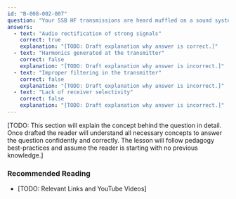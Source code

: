 ```yaml
---
id: "B-008-002-007"
question: "Your SSB HF transmissions are heard muffled on a sound system in the living room regardless of its volume setting. What causes this?"
answers:
  - text: "Audio rectification of strong signals"
    correct: true
    explanation: "[TODO: Draft explanation why answer is correct.]"
  - text: "Harmonics generated at the transmitter"
    correct: false
    explanation: "[TODO: Draft explanation why answer is incorrect.]"
  - text: "Improper filtering in the transmitter"
    correct: false
    explanation: "[TODO: Draft explanation why answer is incorrect.]"
  - text: "Lack of receiver selectivity"
    correct: false
    explanation: "[TODO: Draft explanation why answer is incorrect.]"
---
```


[TODO: This section will explain the concept behind the question in detail. Once drafted the reader will understand all necessary concepts to answer the question confidently and correctly. The lesson will follow pedagogy best-practices and assume the reader is starting with no previous knowledge.]

### Recommended Reading

- [TODO: Relevant Links and YouTube Videos]
